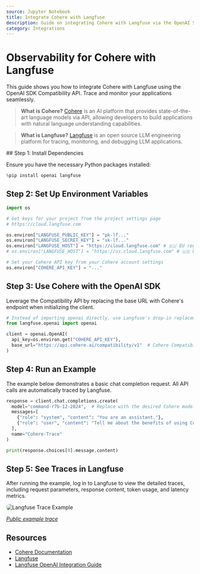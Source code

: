 ```yaml
---
source: Jupyter Notebook
title: Integrate Cohere with Langfuse
description: Guide on integrating Cohere with Langfuse via the OpenAI SDK for observability and debugging.
category: Integrations
---
```


# Observability for Cohere with Langfuse

This guide shows you how to integrate Cohere with Langfuse using the OpenAI SDK Compatibility API. Trace and monitor your applications seamlessly.

> **What is Cohere?** [Cohere](https://docs.cohere.com/docs/) is an AI platform that provides state-of-the-art language models via API, allowing developers to build applications with natural language understanding capabilities.

> **What is Langfuse?** [Langfuse](https://langfuse.com) is an open source LLM engineering platform for tracing, monitoring, and debugging LLM applications.

<Steps>
## Step 1: Install Dependencies

Ensure you have the necessary Python packages installed:


```python
%pip install openai langfuse
```

## Step 2: Set Up Environment Variables


```python
import os

# Get keys for your project from the project settings page
# https://cloud.langfuse.com

os.environ["LANGFUSE_PUBLIC_KEY"] = "pk-lf..." 
os.environ["LANGFUSE_SECRET_KEY"] = "sk-lf..." 
os.environ["LANGFUSE_HOST"] = "https://cloud.langfuse.com" # 🇪🇺 EU region
# os.environ["LANGFUSE_HOST"] = "https://us.cloud.langfuse.com" # 🇺🇸 US region

# Set your Cohere API key from your Cohere account settings
os.environ["COHERE_API_KEY"] = "..."
```

## Step 3: Use Cohere with the OpenAI SDK

Leverage the Compatibility API by replacing the base URL with Cohere's endpoint when initializing the client.


```python
# Instead of importing openai directly, use Langfuse's drop-in replacement
from langfuse.openai import openai

client = openai.OpenAI(
  api_key=os.environ.get("COHERE_API_KEY"),
  base_url="https://api.cohere.ai/compatibility/v1"  # Cohere Compatibility API endpoint
)
```

## Step 4: Run an Example

The example below demonstrates a basic chat completion request. All API calls are automatically traced by Langfuse.


```python
response = client.chat.completions.create(
  model="command-r7b-12-2024",  # Replace with the desired Cohere model
  messages=[
    {"role": "system", "content": "You are an assistant."},
    {"role": "user", "content": "Tell me about the benefits of using Cohere with Langfuse."}
  ],
  name="Cohere-Trace"
)

print(response.choices[0].message.content)

```

## Step 5: See Traces in Langfuse

After running the example, log in to Langfuse to view the detailed traces, including request parameters, response content, token usage, and latency metrics.

<img src="https://langfuse.com/images/cookbook/integration_cohere/cohere-example-trace.png" alt="Langfuse Trace Example" style="border-radius: 8px;" />

_[Public example trace](https://cloud.langfuse.com/project/cloramnkj0002jz088vzn1ja4/traces/17d82424-f22f-46d1-a63b-6ec3e2c3da1e?timestamp=2025-03-05T11%3A35%3A26.398Z&observation=490e73b2-fdf5-40ad-95d7-a1d0bd054e0e)_
</Steps>


<LearnMore />

## Resources

- [Cohere Documentation](https://docs.cohere.com/docs/compatibility-api)
- [Langfuse](https://langfuse.com)
- [Langfuse OpenAI Integration Guide](https://langfuse.com/docs/integrations/openai/python/get-started)
